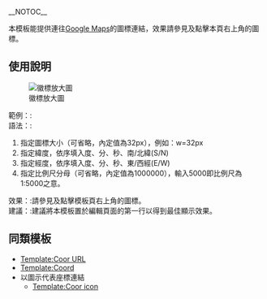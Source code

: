 <includeonly><!-- {{template doc page transcluded}} --></includeonly><noinclude>{{template doc page viewed directly}}</noinclude>
__NOTOC__
<!-- 請在以下編輯模板說明內容 -->

本模板能提供連往[[Google Maps]]的圖標連結，效果請參見及點擊本頁右上角的圖標。

== 使用說明 ==
[[File:Iconshock satellite.png|frame|徽標放大圖]]
;範例：:{{Squote|w=60%|<code><nowiki>{{coor icon|w=32px|43|58|43|N|15|22|59.28|E|5000}}</nowiki></code>}}
;語法：:
#指定圖標大小（可省略，內定值為32px），例如：w=32px
#指定緯度，依序填入度、分、秒、南/北緯(S/N)
#指定經度，依序填入度、分、秒、東/西經(E/W)
#指定比例尺分母（可省略，內定值為1000000），輸入5000即比例尺為1:5000之意。
;效果：:請參見及點擊模板頁右上角的圖標。
;建議：:建議將本模板置於編輯頁面的第一行以得到最佳顯示效果。

== 同類模板 ==
*[[Template:Coor URL]]
*[[Template:Coord]]
*以圖示代表座標連結
**[[Template:Coor icon]]
<includeonly>

<!-- 請在以下加入模板分類 -->
[[Category:經緯模板|{{PAGENAME}}]]

<!-- 請在以下加入跨語言連結 -->

</includeonly>